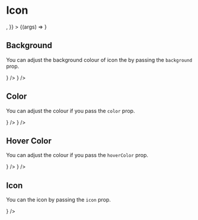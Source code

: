 

<Meta title="Icon" component={Icon} />

# Icon

<Preview>
  <Story
    name="Basic"
    args={{
      background: 'gray-800',
      color: 'white',
      hoverColor: 'blue-500',
      icon: <Search />,
    }}
  >
    {(args) => <Icon {...args} />}
  </Story>
</Preview>

<Props story="Basic" />

## Background

You can adjust the background colour of icon the by passing the `background` prop.

<Preview>
  <Story name="Background">
    <div>
      <Icon
        background="indigo-500"
        color="blue-500"
        hoverColor="blue-500"
        icon={<Search />}
      />
      <Icon
        background="gray-800"
        color="purple-500"
        hoverColor="blue-500"
        icon={<Search />}
      />
    </div>
  </Story>
</Preview>

## Color

You can adjust the colour if you pass the `color` prop.

<Preview>
  <Story name="Color">
    <div>
      <Icon color="blue-500" hoverColor="blue-500" icon={<Search />} />
      <Icon color="purple-500" hoverColor="blue-500" icon={<Search />} />
    </div>
  </Story>
</Preview>

## Hover Color

You can adjust the colour if you pass the `hoverColor` prop.

<Preview>
  <Story name="Hover Color">
    <div>
      <Icon color="blue-500" hoverColor="black" icon={<Search />} />
      <Icon color="purple-500" hoverColor="green-500" icon={<Search />} />
    </div>
  </Story>
</Preview>

## Icon

You can the icon by passing the `icon` prop.

<Preview>
  <Story name="Icon">
    <div>
      <Icon color="blue-500" hoverColor="black" icon={<Sun />} />
    </div>
  </Story>
</Preview>
